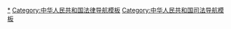 {{Navbox with collapsible groups
|listclass=hlist
|name = 中华人民共和国死刑
|title = [[中華人民共和國死刑制度]]
|selected = {{{1}}}
 
|abbr1 = 法院
|group1 = [[中华人民共和国司法体制|审判机关]]
|list1 = 
*[[中华人民共和国最高人民法院|最高人民法院]]
*[[高级人民法院]]
*[[中级人民法院]]
 
|abbr2 = 历年
|group2 = [[中华人民共和国死刑犯列表|历年处决]]
|list2 = 
*[[1949年被中华人民共和国处决的死刑犯列表|1949年]]
*[[1950年被中华人民共和国处决的死刑犯列表|1950年]]
*[[1951年被中华人民共和国处决的死刑犯列表|1951年]]
*[[1952年被中华人民共和国处决的死刑犯列表|1952年]]
*[[1953年被中华人民共和国处决的死刑犯列表|1953年]]
*[[1954年被中华人民共和国处决的死刑犯列表|1954年]]
*[[1955年被中华人民共和国处决的死刑犯列表|1955年]]
*[[1956年被中华人民共和国处决的死刑犯列表|1956年]]
*[[1957年被中华人民共和国处决的死刑犯列表|1957年]]
*[[1958年被中华人民共和国处决的死刑犯列表|1958年]]
*[[1959年被中华人民共和国处决的死刑犯列表|1959年]]
*[[1960年被中华人民共和国处决的死刑犯列表|1960年]]
*[[1961年被中华人民共和国处决的死刑犯列表|1961年]]
*[[1962年被中华人民共和国处决的死刑犯列表|1962年]]
*[[1963年被中华人民共和国处决的死刑犯列表|1963年]]
*[[1964年被中华人民共和国处决的死刑犯列表|1964年]]
*[[1965年被中华人民共和国处决的死刑犯列表|1965年]]
*[[1966年被中华人民共和国处决的死刑犯列表|1966年]]
*[[1967年被中华人民共和国处决的死刑犯列表|1967年]]
*[[1968年被中华人民共和国处决的死刑犯列表|1968年]]
*[[1969年被中华人民共和国处决的死刑犯列表|1969年]]
*[[1970年被中华人民共和国处决的死刑犯列表|1970年]]
*[[1971年被中华人民共和国处决的死刑犯列表|1971年]]
*[[1972年被中华人民共和国处决的死刑犯列表|1972年]]
*[[1973年被中华人民共和国处决的死刑犯列表|1973年]]
*[[1974年被中华人民共和国处决的死刑犯列表|1974年]]
*[[1975年被中华人民共和国处决的死刑犯列表|1975年]]
*[[1976年被中华人民共和国处决的死刑犯列表|1976年]]
*[[1977年被中华人民共和国处决的死刑犯列表|1977年]]
*[[1978年被中华人民共和国处决的死刑犯列表|1978年]]
*[[1979年被中华人民共和国处决的死刑犯列表|1979年]]
*[[1980年被中华人民共和国处决的死刑犯列表|1980年]]
*[[1981年被中华人民共和国处决的死刑犯列表|1981年]]
*[[1982年被中华人民共和国处决的死刑犯列表|1982年]]
*[[1983年被中华人民共和国处决的死刑犯列表|1983年]]
*[[1984年被中华人民共和国处决的死刑犯列表|1984年]]
*[[1985年被中华人民共和国处决的死刑犯列表|1985年]]
*[[1986年被中华人民共和国处决的死刑犯列表|1986年]]
*[[1987年被中华人民共和国处决的死刑犯列表|1987年]]
*[[1988年被中华人民共和国处决的死刑犯列表|1988年]]
*[[1989年被中华人民共和国处决的死刑犯列表|1989年]]
*[[1990年被中华人民共和国处决的死刑犯列表|1990年]]
*[[1991年被中华人民共和国处决的死刑犯列表|1991年]]
*[[1992年被中华人民共和国处决的死刑犯列表|1992年]]
*[[1993年被中华人民共和国处决的死刑犯列表|1993年]]
*[[1994年被中华人民共和国处决的死刑犯列表|1994年]]
*[[1995年被中华人民共和国处决的死刑犯列表|1995年]]
*[[1996年被中华人民共和国处决的死刑犯列表|1996年]]
*[[1997年被中华人民共和国处决的死刑犯列表|1997年]]
*[[1998年被中华人民共和国处决的死刑犯列表|1998年]]
*[[1999年被中华人民共和国处决的死刑犯列表|1999年]]
*[[2000年被中华人民共和国处决的死刑犯列表|2000年]]
*[[2001年被中华人民共和国处决的死刑犯列表|2001年]]
*[[2002年被中华人民共和国处决的死刑犯列表|2002年]]
*[[2003年被中华人民共和国处决的死刑犯列表|2003年]]
*[[2004年被中华人民共和国处决的死刑犯列表|2004年]]
*[[2005年被中华人民共和国处决的死刑犯列表|2005年]]
*[[2006年被中华人民共和国处决的死刑犯列表|2006年]]
*[[2007年被中华人民共和国处决的死刑犯列表|2007年]]
*[[2008年被中华人民共和国处决的死刑犯列表|2008年]]
*[[2009年被中华人民共和国处决的死刑犯列表|2009年]]
*[[2010年被中华人民共和国处决的死刑犯列表|2010年]]
*[[2011年被中华人民共和国处决的死刑犯列表|2011年]]
*[[2012年被中华人民共和国处决的死刑犯列表|2012年]]
*[[2013年被中华人民共和国处决的死刑犯列表|2013年]]
*[[2014年被中华人民共和国处决的死刑犯列表|2014年]]
*[[2015年被中华人民共和国处决的死刑犯列表|2015年]]
*[[2016年被中华人民共和国处决的死刑犯列表|2016年]]
*[[2017年被中华人民共和国处决的死刑犯列表|2017年]]
*[[2018年被中华人民共和国处决的死刑犯列表|2018年]]
*[[2019年被中华人民共和国处决的死刑犯列表|2019年]]
*[[2020年被中华人民共和国处决的死刑犯列表|2020年]]
*[[2021年被中华人民共和国处决的死刑犯列表|2021年]]
*[[2022年被中华人民共和国处决的死刑犯列表|2022年]]
|abbr3 = 罪名
|group3 = [[中华人民共和国死刑罪名列表|现行罪名]]
|list3 =
{{Navbox|child
|group1 = [[危害国家安全罪]]
|list1 = 
*[[背叛国家罪]]
*[[分裂国家罪]]
*[[武装叛乱、暴乱罪]]
*[[投敌叛变罪]]
*[[间谍罪 (中华人民共和国)|间谍罪]]
*[[为境外窃取、刺探、收买、非法提供国家秘密、情报罪]]
*[[资敌罪]]
|group2 = [[危害公共安全罪]]
|list2 = 
*[[放火罪]]
*[[决水罪]]
*[[爆炸罪]]
*[[投放危险物质罪]]
*[[以危险方法危害公共安全罪]]
*[[破坏电力设备罪]]
*[[破坏易燃易爆设备罪]]
*[[劫持航空器罪]]
*[[非法制造、买卖、运输、邮寄、储存枪支、弹药、爆炸物罪]]
*[[非法买卖、运输核材料罪]]
*[[非法制造、买卖、运输、储存危险物质罪]]
*[[盗窃、抢夺枪支、弹药、爆炸物、危险物质罪]]
*[[抢劫枪支、弹药、爆炸物、危险物质罪]]
*[[生产、销售假药罪]]
*[[生产、销售有毒、有害食品罪]]
|group3 = [[侵犯公民人身权利、民主权利罪|侵犯公民人身权利罪]]
|list3 = 
*[[謀殺|故意杀人罪]]
*[[故意伤害罪]]
*[[强奸#法律|强奸罪]]
*[[綁票|绑架罪]]
*[[人口贩卖|拐卖妇女、儿童罪]]
|group4 = [[侵犯财产罪]]
|list4 = 
*[[抢劫罪]]
|group5 = [[妨害社会管理秩序罪]]
|list5 = 
*[[暴动越狱罪]]
*[[聚众持械劫狱罪]]
*[[走私、贩卖、运输、制造毒品罪]]
|group6 = [[危害国防利益罪]]
|list6 = 
*[[破坏武器装备、军事设施、军事通信罪]]
*[[提供不合格的武器装备、军事设施罪]]
|group7 = [[贪污贿赂罪]]
|list7 = 
*[[贪污|贪污罪]]
*[[賄賂|受贿罪]]
|group8 = [[军人违反职责罪]]
|list8 = 
*[[战时违抗命令罪]]
*[[隐瞒、谎报军情罪]]
*[[拒传、假传军令罪]]
*[[投降罪]]
*[[战时临阵脱逃罪]]
*[[驾驶航空器、舰船叛逃罪]]
*[[为境外的机构、组织、人员窃取、刺探、收买、非法提供军事秘密罪]]
*[[盗窃、抢夺武器装备、军用物资罪]]
*[[非法出卖、转让军队武器装备罪]]
*[[战时残害居民、掠夺居民财物罪]]
}}
 
|abbr4 = 废除
|group4 = [[中华人民共和国死刑罪名列表|已废除罪名]]
|list4 =
{{Navbox|child   
|group1 = 1997年废除
|list1 = 
*[[反革命罪]]（有特殊条件，已被[[危害国家安全罪]]取代）
|group2 = 2001年废除
|list2 = 
*[[投毒罪]]（修改为[[投放危险物质罪]]）
|group3 = 2011年废除
|list3 = 
*[[走私文物罪]]
*[[走私贵重金属罪]]
*[[走私珍贵动物、珍贵动物制品罪]]
*[[走私普通货物、物品罪]]
*[[票据诈骗罪]]
*[[金融凭证诈骗罪]]
*[[信用证诈骗罪]]
*[[虚开增值税专用发票用于骗取出口退税、抵扣税款发票罪]]
*[[伪造、出售伪造的增值税专用发票罪]]
*[[盗窃罪]]
*[[传授犯罪方法罪]]
*[[盗掘古文化遗址、古墓葬罪]]
*[[盗掘古人类化石、古脊椎动物化石罪]]
|group4 = 2015年废除
|list4 = 
*[[走私武器、弹药罪]]
*[[走私核材料罪]]
*[[走私假币罪]]
*[[伪造货币罪]]
*[[集资诈骗罪]]
*[[组织卖淫罪]]
*[[强迫卖淫罪]]
*[[阻碍执行军事职务罪]]
*[[战时造谣惑众罪]]
}}
 
|abbr5 = 制度
|group5 = 相关制度
|list5 = 
*[[中华人民共和国刑事政策|刑事政策]]
*[[严打]]
*[[中华人民共和国特赦|特赦]]
*[[中华人民共和国大赦|大赦]]
*[[减刑]]
*[[死刑复核]]
*[[审判监督程序]]
 
|abbr6 = 刑罚
|group6 = 相关[[刑罚]]
|list6 = 
*[[主刑]]：[[死刑缓期执行|死刑缓期二年执行]]→[[無期徒刑|无期徒刑]]→[[有期徒刑]]（[[保外就医]]）
*[[附加刑]]：[[剥夺政治权利|剥夺政治权利终身]]、[[沒收|没收财产]]
 
}}<noinclude>

[[Category:中华人民共和国死刑制度|*]]
[[Category:中华人民共和国法律导航模板]]
[[Category:中华人民共和国司法导航模板]]
</noinclude>